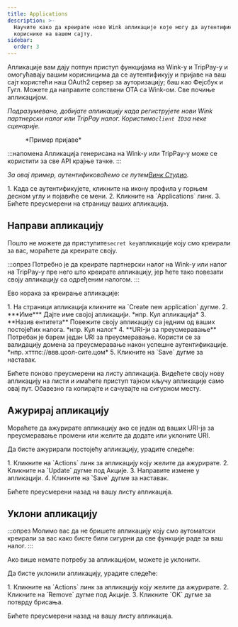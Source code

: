 ```yaml
---
title: Applications
description: >-
  Научите како да креирате нове Wink апликације које могу да аутентификују
  кориснике на вашем сајту.
sidebar:
  order: 3
---
```


Апликације вам дају потпун приступ функцијама на Wink-у и TripPay-у и омогућавају вашим корисницима да се аутентификују и пријаве на ваш сајт користећи наш OAuth2 сервер за ауторизацију; баш као Фејсбук и Гугл.
Можете да направите сопствени OTA са Wink-ом. Све почиње апликацијом.

*Подразумевано, добијате апликацију када региструјете нови Wink партнерски налог или TripPay налог. Користимо`client ID`за неке сценарије.*

<figure>
  <CloudinaryImage width="350" height="215" resize="scale" quality="best" alt="Пример апликације" src="academy/application" errorImage="noimage_opaque_nyrtl0.png" />

  <figcaption>*Пример пријаве*</figcaption>
</figure>


:::напомена
Апликација генерисана на Wink-у или TripPay-у може се користити за све API крајње тачке.
:::

*За овај пример, аутентификоваћемо се путем[Винк Студио](https://studio.wink.travel).*

<Steps>
  1. Када се аутентификујете, кликните на икону профила у горњем десном углу и појавиће се мени.
  2. Кликните на `Applications` линк.
  3. Бићете преусмерени на страницу ваших апликација.
</Steps>


## Направи апликацију

Пошто не можете да приступите`secret key`апликације коју смо креирали за вас, мораћете да креирате своју.

:::опрез
Потребно је да креирате партнерски налог на Wink-у или налог на TripPay-у пре него што креирате апликацију, јер ћете тако повезати своју апликацију са одређеним налогом.
:::

Ево корака за креирање апликације:

<Steps>
  1. На страници апликација кликните на `Create new application` дугме.
  2. ***Име*** Дајте име својој апликацији. *нпр. Кул апликација*
  3. **Назив ентитета** Повежите своју апликацију са једним од ваших постојећих налога. *нпр. Кул налог*
  4. **URI-ји за преусмеравање** Потребан је барем један URI за преусмеравање. Користи се за валидацију домена за преусмеравање након успешне аутентификације. *нпр. хттпс://ввв.цоол-сите.цом*
  5. Кликните на `Save` дугме за наставак.
</Steps>


Бићете поново преусмерени на листу апликација. Видећете своју нову апликацију на листи и имаћете приступ тајном кључу апликације само овај пут. Обавезно га копирајте и сачувајте на сигурном месту.

## Ажурирај апликацију

Мораћете да ажурирате апликацију ако се један од ваших URI-ја за преусмеравање промени или желите да додате или уклоните URI.

Да бисте ажурирали постојећу апликацију, урадите следеће:

<Steps>
  1. Кликните на `Actions` линк за апликацију коју желите да ажурирате.
  2. Кликните на `Update` дугме под Акције.
  3. Направите измене у апликацији.
  4. Кликните на `Save` дугме за наставак.
</Steps>


Бићете преусмерени назад на вашу листу апликација.

## Уклони апликацију

:::опрез
Молимо вас да не бришете апликацију коју смо аутоматски креирали за вас како бисте били сигурни да све функције раде за ваш налог.
:::

Ако више немате потребу за апликацијом, можете је уклонити.

Да бисте уклонили апликацију, урадите следеће:

<Steps>
  1. Кликните на `Actions` линк за апликацију коју желите да ажурирате.
  2. Кликните на `Remove` дугме под Акције.
  3. Кликните `OK` дугме за потврду брисања.
</Steps>


Бићете преусмерени назад на вашу листу апликација.

